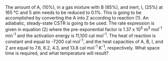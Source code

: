 The amount of A, (10%), in a gas mixture with B (65%), and inert, I, (25%) at 165 °C and 5 atm needs to be reduced to 0.1%. This is going to be accomplished by converting the A into Z according to reaction (1). An adiabatic, steady-state CSTR is going to be used. The rate expression is given in equation (2) where the pre-exponential factor is 1.37 x 10^5^ m^3^ mol^-1^ min^-1^ and the activation energy is 11,100 cal mol^-1^. The heat of reaction is constant and equal to -7200 cal mol^-1^, and the heat capacities of A, B, I, and Z are equal to 7.6, 8.2, 4.3, and 13.8 cal mol^-1^ K^-1^, respectively. What space time is required, and what temperature will result?
